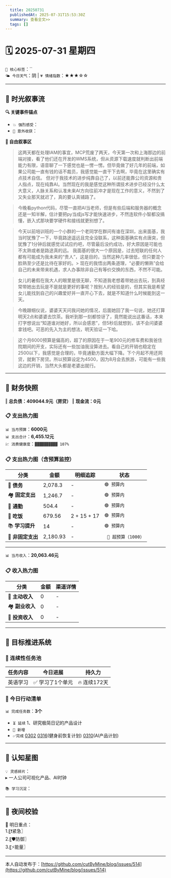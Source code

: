 ```yaml
---
  title: 20250731
  publishedAt: 2025-07-31T15:53:30Z
  summary: 查看全文>>
  tags: []
---
```


# 🗓️ 2025-07-31 星期四  
`🔑 核心标签`：``  
`🌤️ 今日天气`：阴 | `💗 情绪指数`：★★★☆☆   

---


## 🌊 **时光叙事流**
**🔍 关键事件锚点**  
- `💥 强烈感受`：                  
- `🎉 意外收获`：           

**📖 自由叙事区**  
> 这两天都在处理IAM的事宜，MCP荒废了两天，今天第一次和上海那边的前端对接，看了他们还在开发的WMS系统，但从资源下载速度就判断出前端能力有限，语音聊了一下感觉也是一愣一愣。但毕竟做了好几年的前端，如果公司能一直有钱的话不裁员，我感觉能一直干下去啊，毕竟在这里确实有点技术自信。
> 但对于我技术的进步纯靠自己了，以前还能靠公司资源和贵人指点，现在纯靠AI。当然现在的我是感觉这种所谓技术进步已经没什么太大意义，人脉关系和认准未来AI方向往前冲才是现在工作的意义，不然到了又失业那天就迟了，真的要认真铺路了。

> 今晚看python代码，尽管一直把AI当老师，但是有些后端和服务器的概念还是一知半解，估计要把py当成js写才能快速进步，不然连软件小智都没搞懂，嵌入式那块要学硬件和接线就更别想了。

> 今天以前培训班的一个小群的一个老同学在群问有谁在深圳，出来面基，我当时犹豫了一下，毕竟路途遥远且完全没联系，这种面基确实有点唐突，但犹豫了1分钟后就感觉试试应约吧，尽管最后没约成功，好大原因是可能也不太熟或者是路途真的远。
> 我面基的很大一个原因是，过去短联的任何人都有可能成为我未来的“贵人”，这是目的，当然这种几率很低，但只要混个脸熟至少还是比待在家好的。> 现在的我悟出两条道理，“必要的懒熟”会给自己的未来带来机遇，求人办事除非自己有等价交换的东西，不然不可能。

> 女儿的暑假在我大人的眼里是很无聊，不知道我老想着带她出去玩，到真经常带她出去玩是不是就是更好的事呢？按别人的经验是的，但其实我是希望女儿能找到自己的兴趣爱好并一直开心下去，就是不知道什么时候能到这一天。

> 今晚跟帼仪说，婆婆天天问我问她的情况，后面她回了我一句说，她还打算明天2点和婆婆去饮茶。我听到那一刻都惊讶了，竟然能说出这番话，本来打字想说出“知道谁对她好，所以会感恩”，但5秒后就想到，该不会问婆婆拿钱吧。可恶的先入为主的想法，明天验证一下哈。

> 这个月6000预算是偏高的，超了的原因在于一笔900元的修车费和我爸住院期间的开支，实际还有一些加油我没算进去。看自己的开销也稳定在2500以下，我感觉是合理的，毕竟通勤方面大幅下降。下个月起不用还网贷，就剩下房贷。所以预算设定为4500，因为8月会去旅游，可能有一些我这边的开销，当然大头都是老婆出就行。

---

## 💸 **财务快照**
‖ **总负债：409044.9元（房贷）**
‖ **现金流：0元**

### 📋 支出热力图

`📊 当月预算`：**6000元**  
`📊 支出合计`：**6,455.12元**  
`💹 消费健康度`：`▓▓▓▓▓▓▓▓▓▓ 107%`  
### 📋 支出热力图（含预算监控）
| 分类         | 金额    | 明细追踪                  | 状态           |
|--------------|---------|---------------------------|----------------|
| 🏦 **债务**    | 2,078.3   | -    | `🟢 预算内`   |
| 🏘️ **固定支出** | 1,246.7     |  -  | `🟢 预算内`     |
| 🚌 **通勤**     | 504.4   | -  | `🟢 预算内`     |
| 🍜 **吃饭**     | 679.56  | 2 + 15 + 17  | `🟢 预算内`   |
| 📚 **学习提升** | 14      | -     | `🟢 预算内`     |
| 🎲 **非固定支出** | 2,180.93   |  -  | ` 🔴 超预算（1000）`  |
---

`📊 当月收入`：**20,063.46元**  

### 📋 收入热力图
| 分类         | 金额    | 渠道详情             |
|--------------|---------|-------------------------|
| 🏦 **主动收入**  | 0                | -        |
| 🏘️ **副业收入**  | 0                | -        |
| 🚌 **投资收入**  | 0                | -        |



---

## 🎯 **目标推进系统**

### 🔄 连续性任务池
| 任务内容                | 今日进展          | 持久力     |
|-------------------------|-------------------|------------|
| 英语学习         | ✅ 学习了1个单元 | 🔥 连续172天  |



### 📌 今日行动清单

`📊 完成任务数`：**3个**  
- `⏳ 延续` 1、研究极简日记的产品设计             
- `🚩 新增`   
- `✅完成` [0302](note://WEB9685e40ae7a6464db1196641a1ffd0ee)   [0316](note://WEBc1fcc89ec3e741538b703e8017b38c9f)(健身前恢复计划)  [0310](note://WEBfc89f9187c014fbe9fab88e2d09b4bde)(AI产品计划)


---

## 🌌 **认知星图**
`💡 灵感碎片`：  
▸ 一人公司可视化产品、AI时钟


`📚 学习沉淀`：  
>    

---

## 🌃 夜间校验

🚀 明日重点：  
1.〖❗紧急〗  
2.〖🛡️防御〗  
3.〖⚡能量〗

---
本人自动发布于：[https://github.com/cutByMine/blog/issues/514](https://github.com/cutByMine/blog/issues/514)

